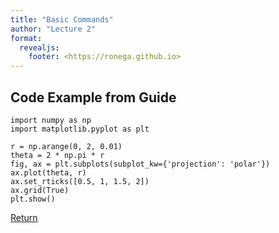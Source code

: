 ```yaml
---
title: "Basic Commands"
author: "Lecture 2"
format: 
  revealjs:
    footer: <https://ronega.github.io>
---
```


## Code Example from Guide

```.python
import numpy as np
import matplotlib.pyplot as plt

r = np.arange(0, 2, 0.01)
theta = 2 * np.pi * r
fig, ax = plt.subplots(subplot_kw={'projection': 'polar'})
ax.plot(theta, r)
ax.set_rticks([0.5, 1, 1.5, 2])
ax.grid(True)
plt.show()
```

::: footer
[Return](https://ronega.github.io)
:::
